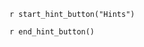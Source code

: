 ::: {.callout-tip #lck-10.00000 collapse=true}

`r start_hint_button("Hints")`

`r end_hint_button()`



:::
